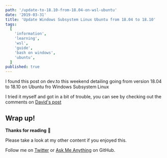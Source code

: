 ```yaml
---
path: '/update-to-18.10-from-18.04-on-wsl-ubuntu'
date: '2019-03-31'
title: 'Update Windows Subsystem Linux Ubuntu from 18.04 to 18.10'
tags:
  [
    'information',
    'learning',
    'wsl',
    'guide',
    'bash on windows',
    'ubuntu',
  ]
published: true
---
```


I found this post on dev.to this weekend detailing going from version
18.04 to 18.10 on Ubuntu fro Windows Subsystem Linux

I tried it myself and got in a bit of trouble, you can see by checking
out the comments on [David's post]

## Wrap up!

**Thanks for reading** 🙏

Please take a look at my other content if you enjoyed this.

Follow me on [Twitter] or [Ask Me Anything] on GitHub.

<!-- Links -->

[twitter]: https://twitter.com/ScottDevTweets
[ask me anything]: https://github.com/spences10/ama
[david's post]:
  https://dev.to/david_j_eddy/how-to-upgrade-wsl-ubuntu-18-04-to-18-10-203
[codesandbox.io]: https://codesandbox.io
[render props]: https://reactjs.org/docs/render-props.html
[using the react context api]:
  http://localhost:8899/react-context-api-getting-started
[example code]: https://codesandbox.io/s/1vnvko0zqj
[even]: https://youtu.be/8ruJBKFrRCk?t=93
[gatsby documentation]:
  https://www.gatsbyjs.org/docs/use-static-query/
